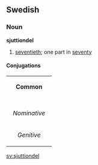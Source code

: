 ==Swedish==
===Noun===
'''sjuttiondel'''

#[[seventieth]]; one part in [[seventy]]

====Conjugations====
{| border=1 cellspacing=0 
| bgcolor=#FFFFF0 colspan=5 align=center | '''Common''' 
|- 
|- bgcolor=#FFFFF0 align=center 
! rowspan=2 | 
| colspan=2 width=105 | ''Singular'' 
| colspan=2 | ''Plural'' 
|- bgcolor=#FFFFF0 align=center 
| width=105 | ''Indefinite'' 
| width=105 | ''Definite'' 
| width=105 | ''Indefinite'' 
|  width=105 | ''Definite'' 
|- align=center 
| width=105 bgcolor=#FFFFF0 | ''Nominative'' 
| [[sjuttiondel]] 
| [[sjuttiondelen]] 
| [[sjuttiondelar]] 
| [[sjuttiondelarna]] 
|- align=center 
| width=105 bgcolor=#FFFFF0 | ''Genitive'' 
| [[sjuttiondels]] 
| [[sjuttiondelens]] 
| [[sjuttiondelars]] 
| [[sjuttiondelarnas]] 
|} 

[[sv:sjuttiondel]]